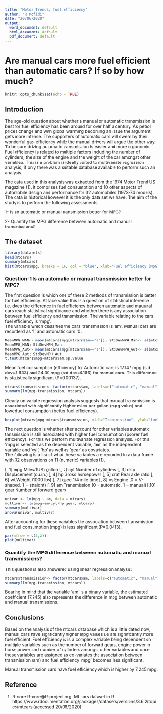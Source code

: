 ```yaml
---
title: "Motor Trends, fuel efficiency"
author: "R Mofidi"
date: "20/06/2020"
output:
  word_document: default
  html_document: default
  pdf_document: default
---
```


# Are manual cars more fuel efficient than automatic cars? If so by how much? 

```r
knitr::opts_chunk$set(echo = TRUE)
```

## Introduction

The age-old question about whether a manual or automatic transmission is best for fuel efficiency has been around for over half a century. As petrol prices change and with global warming becoming an issue the argument gets more intense. The supporters of automatic cars will swear by their wonderful gas-efficiency while the manual drivers will argue the other way. To be sure driving automatic transmission is easier and more ergonomic. Fuel efficiency is related to multiple factors including the number of cylinders, the size of the engine and the weight of the car amongst other variables. This is a problem is ideally suited to multivariate regression analysis, if only there was a suitable database available to perform such an analysis. 

The data used in this analysis was extracted from the 1974 Motor Trend US magazine (1). It comprises fuel consumption and 10 other aspects of automobile design and performance for 32 automobiles (1973-74 models). The data is historical however it is the only data set we have. The aim of the study is to perform the following assessments:

1- Is an automatic or manual transmission better for MPG?

2- Quantify the MPG difference between automatic and manual transmissions?
  
## The dataset

```r
library(datasets)
head(mtcars)
summary(mtcars)
hist(mtcars$mpg, breaks = 16, col = "blue", xlab="Fuel efficiency (MpG)")
```

### Question-1 Is an automatic or manual transmission better for MPG?

The first question is which one of these 2 methods of transmission is better for fuel efficiency. At face value this is a question of statistical inference i.e. does the difference in fuel efficiency between automatic and mauunal cars reach statistical signficance and whether there is any association between fuel efficiency and transmission. 
The variable relating to the cars fuel efficiency is 'mpg'.  
The variable which classifies the cars' transmission is 'am'. Manual cars are recorderd as '1' and automatic cars '0'. 

```r
MeanMPG_MAN<- mean(mtcars$mpg[mtcars$am=="0"]); StdDevMPH_Man<- sd(mtcars$mpg[mtcars$am=="0"])
MeanMPG_MAN; StdDevMPH_Man
MeanMPG_Aut<- mean(mtcars$mpg[mtcars$am=="1"]); StdDevMPH_Aut<- sd(mtcars$mpg[mtcars$am=="1"])
MeanMPG_Aut; StdDevMPH_Aut
t.test(mtcars$mpg~mtcars$am)$p.value
```

Mean fuel consumption (efficiency) for Automatic cars is 17.147 mpg (std dev=3.833) and 24.39 mpg (std dev=6.166) for manual cars. This difference is statistically significant (P=0.00137).

```r
mtcars$transmission<- factor(mtcars$am, labels=c("automatic", "manual"))
summary(lm(mpg~transmission, mtcars))
```

Clearly univariate regression analysis suggests that manual transmission is associated with significantly higher miles per gallon (mpg value) and lowerfuel consumption (better fuel efficiency). 

```r
boxplot(mtcars$mpg~mtcars$transmission, xlab="Transmission", ylab="fuel consumption (mpg)")
```


The next question is whether after account for other variables automatic tansmission is still associated with higher fuel consumption (poorer fuel efficiency). For this we perform multivariate regression analysis. For this 'mpg is selected as the dependent variable, 'am' as the independent variable and  'cyl', 'hp' as well as 'gear' as covariates.  
The following is a list of what these variables are recorded in a data frame with 32 observations on 11 (numeric) variables (1).

[, 1]	mpg	Miles/(US) gallon
[, 2]	cyl	Number of cylinders
[, 3]	disp	Displacement (cu.in.)
[, 4]	hp	Gross horsepower
[, 5]	drat	Rear axle ratio
[, 6]	wt	Weight (1000 lbs)
[, 7]	qsec	1/4 mile time
[, 8]	vs	Engine (0 = V-shaped, 1 = straight)
[, 9]	am	Transmission (0 = automatic, 1 = manual)
[,10]	gear	Number of forward gears

```r
univar <- lm(mpg ~ am, data = mtcars)
multivar<- lm(mpg~am+cyl+hp+gear, mtcars)
summary(multivar)
anova(univar, multivar)
```

After accounting for these variables the association between transmission and fuel consumption (mpg) is less significant (P=0.0413). 

```r
par(mfrow = c(2,2))
plot(multivar)
```

### Quantify the MPG difference between automatic and manual transmissions?

This question is also answered using linear regression analysis:

```r
mtcars$transmission<- factor(mtcars$am, labels=c("automatic", "manual"))
summary(lm(mpg~transmission, mtcars))
```

Bearing in mind that the variable 'am' is a binary variable, the estimated coefficient (7.245) also represents the difference in mpg between automatic and manual transmissions.

## Conclusions
Based on the analysis of the mtcars database which is a little dated now, manual cars have signficantly higher mpg values i.e are significantly more fuel efficient. Fuel efficiency is is a complex variable being dependent on multiple variables such as the number of forward gears, engine power in horse power and number of cylinders amongst other variables and once these variables are assigned as co-variates the association between transmission (am) and fuel efficiency 'mpg' becomes less significant.

Manual transmission cars have fuel efficiency which is higher by 7.245 mpg.   

## Reference 

(1) R-core R-core@R-project.org. Mt cars dataset in R. https://www.rdocumentation.org/packages/datasets/versions/3.6.2/topics/mtcars (accessed 20/06/2020)
